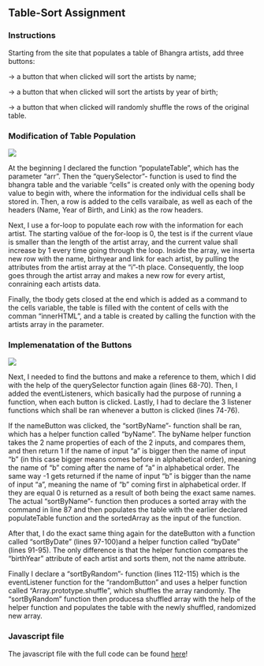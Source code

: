 ## Table-Sort Assignment

### Instructions

Starting from the site that populates a table of Bhangra artists, add three buttons:

-> a button that when clicked will sort the artists by name;

-> a button that when clicked will sort the artists by year of birth;

-> a button that when clicked will randomly shuffle the rows of the original table.

### Modification of Table Population

<img src="/images/article_2_code1.png" class="center" style="border-radius: 0%;">

At the beginning I declared the function "populateTable", which has the parameter "arr". Then the "querySelector"- function is used to find the bhangra table and the variable "cells" is created only with the opening body value to begin with, where the information for the individual cells shall be stored in. Then, a row is added to the cells varaibale, as well as each of the headers (Name, Year of Birth, and Link) as the row headers. 

Next, I use a for-loop to populate each row with the information for each artist. The starting valöue of the for-loop is 0, the test is if the current vlaue is smaller than the length of the artist array, and the current value shall increase by 1 every time going through the loop. Inside the array, we inserta new row with the name, birthyear and link for each artist, by pulling the attributes from the artist array at the "i"-th place. Consequently, the loop goes through the artist array and makes a new row for every artist, conraining each artists data.

Finally, the tbody gets closed at the end which is added as a command to the cells variable, the table is filled with the content of cells with the comman "innerHTML", and a table is created by calling the function with the artists array in the parameter.

### Implemenatation of the Buttons

<img src="/images/article_2_code2.png" class="center" style="border-radius: 0%;">

Next, I needed to find the buttons and make a reference to them, which I did with the help of the querySelector function again (lines 68-70). Then, I added the eventListeners, which basically had the purpose of running a function, when each button is clicked. Lastly, I had to declare the 3 listener functions which shall be ran whenever a button is clicked (lines 74-76).

If the nameButton was clicked, the "sortByName"- function shall be ran, which has a helper function called "byName". The byName helper function takes the 2 name properties of each of the 2 inputs, and compares them, and then return 1 if the name of input "a" is bigger then the name of input "b" (in this case bigger means comes before in alphabetical order), meaning the name of "b" coming after the name of "a" in alphabetical order. The same way -1 gets returned if the name of input "b" is bigger than the name of input "a", meaning the name of "b" coming first in alphabetical order. If they are equal 0 is returned as a result of both being the exact same names. The actual "sortByName"- function then produces a sorted array with the command in line 87 and then populates the table with the earlier declared populateTable function and the sortedArray as the input of the function.

After that, I do the exact same thing again for the dateButton with a function called "sortByDate" (lines 97-100)and a helper function called "byDate" (lines 91-95). The only difference is that the helper function compares the "birthYear" attribute of each artist and sorts them, not the name attribute.

Finally I declare a "sortByRandom"- function (lines 112-115) which is the eventListener function for the "randomButton" and uses a helper function called "Array.prototype.shuffle", which shuffles the array randomly. The "sortByRandom" function then producesa shuffled array with the help of the helper function and populates the table with the newly shuffled, randomized new array.

### Javascript file

The javascript file with the full code can be found [here](/code/article2_code.js)!